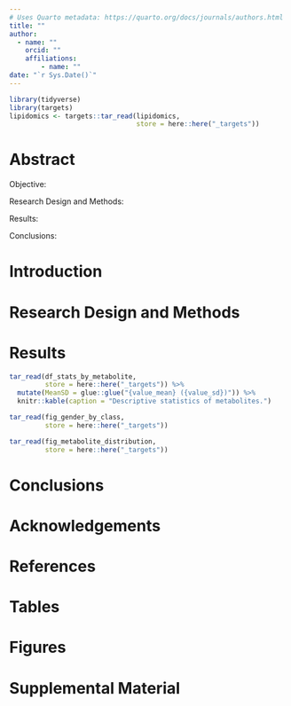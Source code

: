 ```yaml
---
# Uses Quarto metadata: https://quarto.org/docs/journals/authors.html
title: ""
author:
  - name: ""
    orcid: ""
    affiliations: 
        - name: ""
date: "`r Sys.Date()`"
---
```


```r
library(tidyverse)
library(targets)
lipidomics <- targets::tar_read(lipidomics, 
                                store = here::here("_targets"))
```

# Abstract

Objective:

Research Design and Methods:

Results:

Conclusions:

# Introduction 

# Research Design and Methods

# Results
```r
tar_read(df_stats_by_metabolite,
         store = here::here("_targets")) %>%
  mutate(MeanSD = glue::glue("{value_mean} ({value_sd})")) %>%
  knitr::kable(caption = "Descriptive statistics of metabolites.")
```

```r
tar_read(fig_gender_by_class,
         store = here::here("_targets"))
```

```r
tar_read(fig_metabolite_distribution,
         store = here::here("_targets"))
```


# Conclusions

# Acknowledgements

# References

# Tables

# Figures

# Supplemental Material
